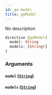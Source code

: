 ```yaml
---
id: go-model
title: goModel
---
```



No description

```graphql
directive @goModel(
  model: String
  models: [String!]
)
```


### Arguments

#### `model` ([`String`](/cyberconnect/reference/scalars/string))




#### `models` ([`String`](/cyberconnect/reference/scalars/string))






